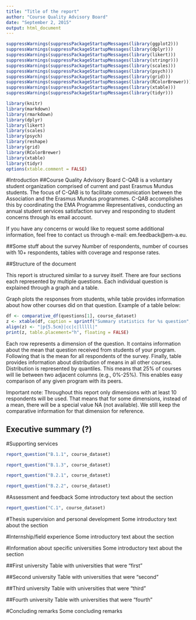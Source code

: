 ```yaml
---
title: "Title of the report"
author: "Course Quality Advisory Board"
date: "September 2, 2015"
output: html_document
---
```


```r
suppressWarnings(suppressPackageStartupMessages(library(ggplot2)))
suppressWarnings(suppressPackageStartupMessages(library(dplyr)))
suppressWarnings(suppressPackageStartupMessages(library(likert)))
suppressWarnings(suppressPackageStartupMessages(library(stringr)))
suppressWarnings(suppressPackageStartupMessages(library(scales)))
suppressWarnings(suppressPackageStartupMessages(library(psych)))
suppressWarnings(suppressPackageStartupMessages(library(grid)))
suppressWarnings(suppressPackageStartupMessages(library(RColorBrewer)))
suppressWarnings(suppressPackageStartupMessages(library(xtable)))
suppressWarnings(suppressPackageStartupMessages(library(tidyr)))

library(knitr)
library(markdown)
library(rmarkdown)
library(dplyr)
library(likert)
library(scales)
library(psych)
library(reshape)
library(grid)
library(RColorBrewer)
library(xtable)
library(tidyr)
options(xtable.comment = FALSE)
```

#Introduction
##Course Quality Advisory Board
C-QAB is a voluntary student organization comprised of current and past Erasmus Mundus students. The focus of C-QAB is to facilitate communication between the Association and the Erasmus Mundus programmes. C-QAB accomplishes this by coordinating the EMA Programme Representatives, conducting an annual student services satisfaction survey and responding to student concerns through its email account. 

If you have any concerns or would like to request some additional information, feel free to contact us through e-mail: em.feedback@em-a.eu.

##Some stuff about the survey
Number of respondents, number of courses with 10+ respondents, tables with coverage and response rates.

##Structure of the document

This report is structured similar to a survey itself. There are four sections each represented by multiple questions. Each individual question is explained through a graph and a table. 

Graph plots the responses from students, while table provides information about how other courses did on that question. Example of a table below:

```r
df <- comparative_df(questions[1], course_dataset)
z <- xtable(df, caption = sprintf("Summary statistics for %s question", questions[1]), digits = c(0,0,2,2,2,2,2,2,2), type = "html")
align(z) <- "|p{5.5cm}|cc|c|lllll|"
print(z, table.placement="h", floating = FALSE)
```

Each row represents a dimension of the question. It contains information about the mean that question received from students of your program. Following that is the mean for all respondents of the survey. Finally, table provides information about distribution of means in all other courses. Distribution is represented by quantiles. This means that 25% of courses will lie between two adjacent columns (e.g., 0%-25%). This enables easy comparison of any given program with its peers.

Important note: Throughout this report only dimensions with at least 10 respondents will be used. That means that for some dimensions, instead of a mean, there will be a special value NA (not available). We still keep the comparative information for that dimension for reference.

## Executive summary (?)

#Supporting services

```r
report_question("B.1.1", course_dataset)
```

```r
report_question("B.1.3", course_dataset)
```

```r
report_question("B.2.1", course_dataset)
```

```r
report_question("B.2.2", course_dataset)
```

#Assessment and feedback
Some introductory text about the section

```r
report_question("C.1", course_dataset)
```


#Thesis supervision and personal development
Some introductory text about the section

#Internship/field experience
Some introductory text about the section

#Information about specific universities
Some introductory text about the section

##First university
Table with universities that were "first"

##Second university
Table with universities that were "second"

##Third university
Table with universities that were "third"

##Fourth university
Table with universities that were "fourth"

#Concluding remarks
Some concluding remarks